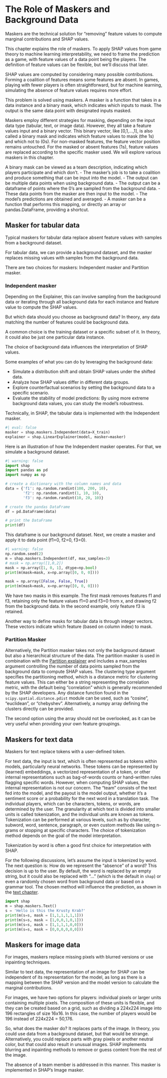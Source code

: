 # The Role of Maskers and Background Data {#maskers}

::: {.callout-note}
Maskers are the technical solution for "removing" feature values to compute marginal contributions and SHAP values.
:::

This chapter explains the role of maskers.
To apply SHAP values from game theory to machine learning interpretability, we need to frame the prediction as a game, with feature values of a data point being the players.
The definition of feature values can be flexible, but we'll discuss that later.

SHAP values are computed by considering many possible contributions.
Forming a coalition of features means some features are absent.
In games, playing with fewer players is often straightforward, but for machine learning, simulating the absence of feature values requires more effort.

This problem is solved using maskers.
A masker is a function that takes in a data instance and a binary mask, which indicates which inputs to mask.
The output is the same data point with designated inputs masked.

Maskers employ different strategies for masking, depending on the input data type (tabular, text, or image data).
However, they all take a feature values input and a binary vector.
This binary vector, like [0,1,...,1], is also called a binary mask and indicates which feature values to mask (the 1s) and which not to (0s).
For non-masked features, the feature vector position remains untouched.
For the masked or absent features (1s), feature values are replaced according to the specific masker used.
We will explore various maskers in this chapter.

A binary mask can be viewed as a team description, indicating which players participate and which don't.
- The masker's job is to take a coalition and produce something that can be input into the model.
- The output can be multiple data points when using background data.
- The output can be a dataframe of points where the 0's are sampled from the background data.
- These data points from the masker are then input to the model.
- The model's predictions are obtained and averaged.
- A masker can be a function that performs this mapping, or directly an array or pandas.DataFrame, providing a shortcut.

## Masker for tabular data

::: {.callout-note}
Typical maskers for tabular data replace absent feature values with samples from a background dataset.
:::

For tabular data, we can provide a background dataset, and the masker replaces missing values with samples from the background data.

There are two choices for maskers: Independent masker and Partition masker.

### Independent masker

Depending on the Explainer, this can involve sampling from the background data or iterating through all background data for each instance and feature value to compute the SHAP values.

But which data should you choose as background data?
In theory, any data matching the number of features could be background data.

A common choice is the training dataset or a specific subset of it.
In theory, it could also be just one particular data instance.

The choice of background data influences the interpretation of SHAP values.

Some examples of what you can do by leveraging the background data:

- Simulate a distribution shift and obtain SHAP values under the shifted data.
- Analyze how SHAP values differ in different data groups.
- Explore counterfactual scenarios by setting the background data to a specific scenario.
- Evaluate the stability of model predictions: By using more extreme background data values, you can study the model's robustness.

Technically, in SHAP, the tabular data is implemented with the Independent masker.

```python
#| eval: false
masker = shap.maskers.Independent(data=X_train)
explainer = shap.LinearExplainer(model, masker=masker)
```

Here is an illustration of how the Independent masker operates.
For that, we simulate a background dataset.

```python
#| warning: false
import shap
import pandas as pd
import numpy as np

# create a dictionary with the column names and data
data = {'f1': np.random.randint(100, 200, 10),
        'f2': np.random.randint(1, 10, 10),
        'f3': np.random.randint(10, 20, 10)}

# create the pandas DataFrame
df = pd.DataFrame(data)

# print the DataFrame
print(df)
```

This dataframe is our background dataset.
Next, we create a masker and apply it to data point (f1=0, f2=0, f3=0).

```python
#| warning: false
np.random.seed(2)
m = shap.maskers.Independent(df, max_samples=3)
# mask = np.array([1,0,2])
mask = np.array([1, 0, 1], dtype=np.bool)
print(m(mask=mask, x=np.array([0, 0, 0])))

mask = np.array([False, False, True])
print(m(mask=mask, x=np.array([0, 0, 0])))

```

We have two masks in this example.
The first mask removes features f1 and f3, retaining only the feature values f1=0 and f3=0 from x, and drawing f2 from the background data.
In the second example, only feature f3 is retained.

Another way to define masks for tabular data is through integer vectors.
These vectors indicate which feature (based on column index) to mask.

### Partition Masker

Alternatively, the Partition masker takes not only the background dataset but also a hierarchical structure of the data.
The partition masker is used in combination with the [Partition explainer](#estimation) and includes a max_samples argument controlling the number of data points sampled from the background data to compute SHAP values.
The clustering type argument specifies the partitioning method, which is a distance metric for clustering feature values.
This can either be a string representing the correlation metric, with the default being "correlation" which is generally recommended by the SHAP developers.
Any distance function found in the `scipy.spatial.distance.pdist` module can be used, such as "cosine", "euclidean", or "chebyshev".
Alternatively, a numpy array defining the clusters directly can be provided.

The second option using the array should not be overlooked, as it can be very useful when providing your own feature groupings.

## Maskers for text data

::: {.callout-note}
Maskers for text replace tokens with a user-defined token.
:::

For text data, the input is text, which is often represented as tokens within models, particularly neural networks.
These tokens can be represented by (learned) embeddings, a vectorized representation of a token, or other internal representations such as bag-of-words counts or hand-written rules flagging specific words.
However, when computing SHAP values, the internal representation is not our concern.
The "team" consists of the text fed into the model, and the payout is the model output, whether it's a sentiment score or a probability for the next word in a translation task.
The individual players, which can be characters, tokens, or words, are determined by the user.
The granularity at which text is divided into smaller units is called tokenization, and the individual units are known as tokens.
Tokenization can be performed at various levels, such as by character, subword, word, sentence, paragraph, or even custom methods like using n-grams or stopping at specific characters.
The choice of tokenization method depends on the goal of the model interpretation.

:::{.callout-tip}

Tokenization by word is often a good first choice for interpretation with SHAP.

:::

For the following discussions, let's assume the input is tokenized by word.
The next question is: How do we represent the "absence" of a word?
This decision is up to the user.
By default, the word is replaced by an empty string, but it could also be replaced with "..." (which is the default in `shap`) or even a randomly chosen word from background data or based on a grammar tool.
The chosen method will influence the prediction, as shown in the [text chapter](#text).


```python
import shap
m = shap.maskers.Text()
s = 'Hello is this the Krusty Krab?'
print(m(s=s, mask = [1,1,1,1,1,1]))
print(m(s=s, mask = [1,0,0,1,0,1]))
print(m(s=s, mask = [1,1,1,1,0,0]))
print(m(s=s, mask = [0,0,0,0,0,0]))
```

## Maskers for image data 

::: {.callout-note}

For images, maskers replace missing pixels with blurred versions or use inpainting techniques.

:::
Similar to text data, the representation of an image for SHAP can be independent of its representation for the model, as long as there is a mapping between the SHAP version and the model version to calculate the marginal contributions.

For images, we have two options for players: individual pixels or larger units containing multiple pixels.
The composition of these units is flexible, and they can be created based on a grid, such as dividing a 224x224 image into 196 rectangles of size 16x16.
In this case, the number of players would be 196 instead of 224x224 = 50,176.

So, what does the masker do?
It replaces parts of the image.
In theory, you could use data from a background dataset, but that would be strange.
Alternatively, you could replace parts with gray pixels or another neutral color, but that could also result in unusual images.
SHAP implements blurring and inpainting methods to remove or guess content from the rest of the image.


The absence of a team member is addressed in this manner.
This masker is implemented in SHAP's Image masker.

